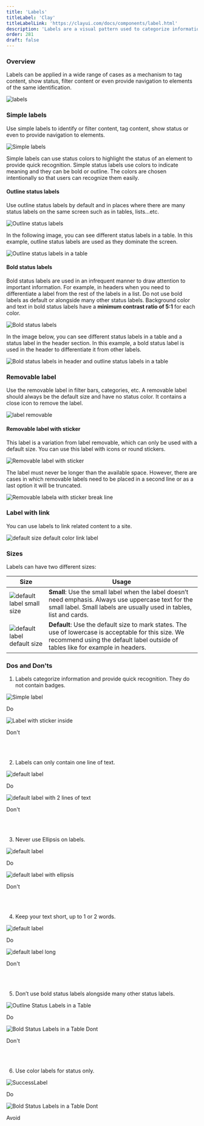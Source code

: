 ```yaml
---
title: 'Labels'
titleLabel: 'Clay'
titleLabelLink: 'https://clayui.com/docs/components/label.html'
description: 'Labels are a visual pattern used to categorize information providing quick and easy recognition.'
order: 281
draft: false
---
```



### Overview

Labels can be applied in a wide range of cases as a mechanism to tag content, show status, filter content or even provide navigation to elements of the same identification.

![labels](/images/lexicon/Labels.png)


### Simple labels
Use simple labels to identify or filter content, tag content, show status or even to provide navigation to elements.

![Simple labels](/images/lexicon/SimpleLabel.png)

Simple labels can use status colors to highlight the status of an element to provide quick recognition. Simple status labels use colors to indicate meaning and they can be bold or outline. The colors are chosen intentionally so that users can recognize them easily.


#### Outline status labels

Use outline status labels by default and in places where there are many status labels on the same screen such as in tables, lists...etc.

![Outline status labels](/images/lexicon/OutlineStatusLabels.png)

In the following image, you can see different status labels in a table. In this example, outline status labels are used as they dominate the screen.
<br/>

![Outline status labels in a table](/images/lexicon/TableWithLabels.png)


#### Bold status labels

Bold status labels are used in an infrequent manner to draw attention to important information. For example, in headers when you need to differentiate a label from the rest of the labels in a list. Do not use bold labels as default or alongside many other status labels. Background color and text in bold status labels have a **minimum contrast ratio of 5:1** for each color.

![Bold status labels](/images/lexicon/BoldStatusLabels.png)

In the image below, you can see different status labels in a table and a status label in the header section. In this example, a bold status label is used in the header to differentiate it from other labels.
<br/>

![Bold status labels in header and outline status labels in a table](/images/lexicon/BoldStatusLabelInHeader.png)

### Removable label

Use the removable label in filter bars, categories, etc. A removable label should always be the default size and have no status color. It contains a close icon to remove the label.

![label removable](/images/lexicon/LabelRemovable.png)

#### Removable label with sticker

This label is a variation from label removable, which can only be used with a default size. You can use this label with icons or round stickers.

![Removable label with sticker](/images/lexicon/RemovableLabelSticker.png)

The label must never be longer than the available space. However, there are cases in which removable labels need to be placed in a second line or as a last option it will be truncated.

![Removable labela with sticker break line](/images/lexicon/RemovableLabelStickerBreakLine.png)

### Label with link

You can use labels to link related content to a site.

![default size default color link label](/images/lexicon/LabelLink.jpg)

### Sizes

Labels can have two different sizes:

| Size                                                            | Usage                                                                                                                                                                                           |
| --------------------------------------------------------------- | ----------------------------------------------------------------------------------------------------------------------------------------------------------------------------------------------- |
| ![default label small size](/images/lexicon/LabelSmall.png)     | **Small**: Use the small label when the label doesn’t need emphasis. Always use uppercase text for the small label. Small labels are usually used in tables, list and cards.  |
| ![default label default size](/images/lexicon/LabelDefault.png) | **Default**: Use the default size to mark states. The use of lowercase is acceptable for this size. We recommend using the default label outside of tables like for example in headers.         |


### Dos and Don'ts

1. Labels categorize information and provide quick recognition. They do not contain badges.

<Grid variant='smallCards' >
	<Box>
		<div class="image-container">
			<img
				src="/images/lexicon/LabelSmallDo.jpg"
				alt="Simple label"
			/>
		</div>
		<p class="do">Do</p>
	</Box>
	<Box>
		<div class="image-container">
		<img
			src="/images/lexicon/LabelSmallDont.jpg"
			alt="Label with sticker inside"
		/>
		</div>
		<p class="dont">Don't</p>
	</Box>
</Grid>
<br/>
<br/>

2. Labels can only contain one line of text.

<Grid variant='smallCards' >
	<Box>
		<div class="image-container">
			<img
				src="/images/lexicon/LabelTextDo.jpg"
				alt="default label"
			/>
		</div>
		<p class="do">Do</p>
	</Box>
	<Box>
		<div class="image-container">
			<img
				src="/images/lexicon/LabelTextDontLines.jpg"
				alt="default label with 2 lines of text"
			/>
			</div>
		<p class="dont">Don't</p>
	</Box>
</Grid>
<br/>
<br/>

3. Never use Ellipsis on labels.

<Grid variant='smallCards' >
	<Box>
		<div class="image-container">
			<img src="/images/lexicon/LabelTextDo.jpg" alt="default label" />
		</div>
		<p class="do">Do</p>
	</Box>
	<Box>
		<div class="image-container">
			<img
				src="/images/lexicon/LabelTextDontEllipsis.jpg"
				alt="default label with ellipsis"
			/>
		</div>
		<p class="dont">Don't</p>
	</Box>
</Grid>
<br/>
<br/>

4. Keep your text short, up to 1 or 2 words.

<Grid variant='smallCards' >
	<Box>
		<div class="image-container">
			<img src="/images/lexicon/CollectionLabel.png" alt="default label" />
		</div>
		<p class="do">Do</p>
	</Box>
	<Box>
		<div class="image-container">
			<img
				src="/images/lexicon/CollectionLabelLong.png"
				alt="default label long"
			/>
		</div>
		<p class="dont">Don't</p>
	</Box>
</Grid>
<br/>
<br/>

5. Don’t use bold status labels alongside many other status labels.

<Grid variant='smallCards' >
	<Box>
		<div class="image-container">
			<img src="/images/lexicon/StatusLabelsTableDo.png" alt="Outline Status Labels in a Table" />
		</div>
		<p class="do">Do</p>
	</Box>
	<Box>
		<div class="image-container">
			<img
				src="/images/lexicon/BoldLabelsTableDont.png"
				alt="Bold Status Labels in a Table Dont"
			/>
		</div>
		<p class="dont">Don't</p>
	</Box>
</Grid>
<br/>
<br/>

6. Use color labels for status only.

<Grid variant='smallCards' >
	<Box>
		<div class="image-container">
			<img src="/images/lexicon/SuccessLabel.png" alt="SuccessLabel" />
		</div>
		<p class="do">Do</p>
	</Box>
	<Box>
		<div class="image-container">
			<img
				src="/images/lexicon/StatusLabelsNotStatus.png"
				alt="Bold Status Labels in a Table Dont"
			/>
		</div>
		<p class="avoid">Avoid</p>
	</Box>
</Grid>